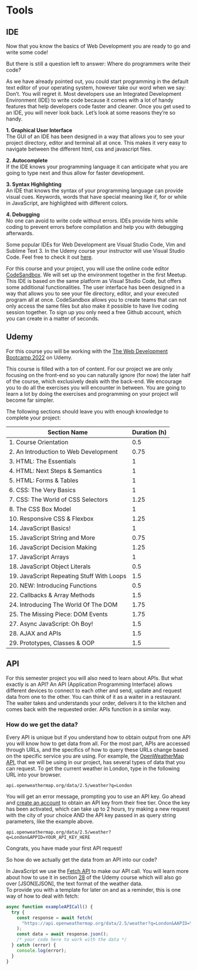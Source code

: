 # Tools

## IDE

Now that you know the basics of Web Development you are ready to go and write some code!

But there is still a question left to answer: Where do programmers write their code?

As we have already pointed out, you could start programming in the default text editor of your operating system, however take our word when we say: Don't. You will regret it. Most developers use an Integrated Development Environment (IDE) to write code because it comes with a lot of handy features that help developers code faster and cleaner. Once you get used to an IDE, you will never look back. Let's look at some reasons they're so handy.  

**1. Graphical User Interface**  
The GUI of an IDE has been designed in a way that allows you to see your project directory, editor and terminal all at once. This makes it very easy to navigate between the different html, css and javascript files.

**2. Autocomplete**  
If the IDE knows your programming language it can anticipate what you are going to type next and thus allow for faster development.

**3. Syntax Highlighting**  
An IDE that knows the syntax of your programming language can provide visual cues. Keywords, words that have special meaning like if, for or while in JavaScript, are highlighted with different colors. 

**4. Debugging**  
No one can avoid to write code without errors. IDEs provide hints while coding to prevent errors before compilation and help you with debugging afterwards.

Some popular IDEs for Web Development are Visual Studio Code, Vim and Sublime Text 3. In the Udemy course your instructor will use Visual Studio Code. Feel free to check it out [here](https://code.visualstudio.com/).

For this course and your project, you will use the online code editor [CodeSandbox](https://codesandbox.io/). We will set up the environment together in the first Meetup. This IDE is based on the same platform as Visual Studio Code, but offers some additional functionalities. The user interface has been designed in a way that allows you to see your file directory, editor, and your executed program all at once. CodeSandbox allows you to create teams that can not only access the same files but also make it possible to have live coding session together. To sign up you only need a free Github account, which you can create in a matter of seconds.

## Udemy

For this course you will be working with the [The Web Development Bootcamp 2022](https://www.udemy.com/course/the-web-developer-bootcamp/) on Udemy.
  
This course is filled with a ton of content. For our project we are only focusing on the front-end so you can naturally ignore (for now) the later half of the course, which exclusively deals with the back-end. We encourage you to do all the exercises you will encounter in between. You are going to learn a lot by doing the exercises and programming on your project will become far simpler.

The following sections should leave you with enough knowledge to complete your project:

| Section Name                              | Duration (h) |
|-------------------------------------------|--------------|
|1. Course Orientation                      | 0.5 |
| 2. An Introduction to Web Development     | 0.75 |
| 3. HTML: The Essentials                   | 1 |
| 4. HTML: Next Steps & Semantics           | 1 |
| 5. HTML: Forms & Tables                   | 1 |
| 6. CSS: The Very Basics                   | 1 |
| 7. CSS: The World of CSS Selectors        | 1.25 |
| 8. The CSS Box Model                      | 1 |
| 10. Responsive CSS & Flexbox              | 1.25 |
| 14. JavaScript Basics!                    | 1 |
| 15. JavaScript String and More            | 0.75 |
| 16. JavaScript Decision Making            | 1.25 |
| 17. JavaScript Arrays                     | 1 |
| 18. JavaScript Object Literals            | 0.5 |
| 19. JavaScript Repeating Stuff With Loops | 1.5 |
| 20. NEW: Introducing Functions            | 0.5 |
| 22. Callbacks & Array Methods             | 1.5 |
| 24. Introducing The World Of The DOM      | 1.75 |
| 25. The Missing Piece: DOM Events         | 1.75 |
| 27. Async JavaScript: Oh Boy!             | 1.5 |
| 28. AJAX and APIs                         | 1.5 |
| 29. Prototypes, Classes & OOP             | 1.5 |
  

## API

For this semester project you will also need to learn about APIs. But what exactly is an API? An API (Application Programming Interface) allows different devices to connect to each other and send, update and request data from one to the other. You can think of it as a waiter in a restaurant. The waiter takes and understands your order, delivers it to the kitchen and comes back with the requested order. APIs function in a similar way.  

### How do we get the data? {-}
Every API is unique but if you understand how to obtain output from one API you will know how to get data from all.
For the most part, APIs are accessed through URLs, and the specifics of how to query these URLs change based on the specific service you are using. For example, the [OpenWeatherMap API](https://openweathermap.org/api), that we will be using in our project, has several types of data that you can request. To get the current weather in London, type in the following URL into your browser.
```
api.openweathermap.org/data/2.5/weather?q=London
```
You will get an error message, prompting you to use an API key. Go ahead and [create an account](https://home.openweathermap.org/users/sign_up) to obtain an API key from their free tier. Once the key has been activated, which can take up to 2 hours, try making a new request with the city of your choice AND the API key passed in as query string parameters, like the example above. 
```
api.openweathermap.org/data/2.5/weather?q=London&APPID=YOUR_API_KEY_HERE
```
Congrats, you have made your first API request!  
  
So how do we actually get the data from an API into our code?  

In JavaScript we use the [Fetch API](https://developer.mozilla.org/de/docs/Web/API/Fetch_API) to make our API call.  You will learn more about how to use it in section [28](https://www.udemy.com/course/the-web-developer-bootcamp/learn/lecture/22051352#overview) of the Udemy course which will also go over [JSON][JSON], the text format of the weather data.  
To provide you with a template for later on and as a reminder, this is one way of how to deal with fetch:
```javascript
async function exampleAPICall() {
  try {
    const response = await fetch(
      "https://api.openweathermap.org/data/2.5/weather?q=London&AAPID=YOUR_API_KEY_HERE"
    );
    const data = await response.json();
    /* your code here to work with the data */
  } catch (error) {
    console.log(error);
  }
}
```
